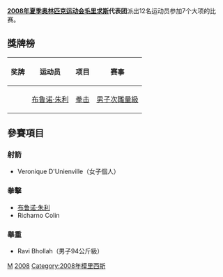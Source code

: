 {{Infobox Country Olympics
|NOC=MRI
|games=2008年夏季
|competitors=12
|sports=7
|flagbearer=[[Stephan_Buckland|Stephan Buckland]]
|officials=
|gold=
|silver=
|bronze=1
|total=1
|rank=81
}}
'''[[2008年夏季奥林匹克运动会|2008年夏季奥林匹克运动会]][[毛里求斯|毛里求斯]]代表团'''派出12名运动员参加7个大项的比赛。

== 獎牌榜 ==
{| class="wikitable sortable"  style="font-size:88%"
|-bgcolor=#efefef
! 奖牌
! 运动员
! 项目
! 赛事
|-
| {{bronze medal}} || [[布鲁诺·朱利|布鲁诺·朱利]] || [[2008年夏季奧林匹克運動會拳擊比賽|拳击]] ||[[2008年夏季奧林匹克運動會拳擊雛量級比賽|男子次雛量級]]
|}

== 參賽項目 ==
=== 射箭 ===
*Veronique D'Unienville（女子個人）

=== 拳擊 ===
*[[布鲁诺·朱利|布鲁诺·朱利]]
*Richarno Colin

=== 舉重 ===
*Ravi Bhollah（男子94公斤級）

{{NOCin2008SummerOlympics}}

[[Category:2008年夏季奥林匹克运动会代表团|M]]
[[Category:奧林匹克運動會模里西斯代表團|2008]]
[[Category:2008年模里西斯|Category:2008年模里西斯]]